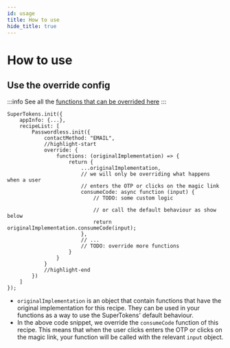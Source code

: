 ```yaml
---
id: usage
title: How to use
hide_title: true
---
```



# How to use

## Use the override config

:::info
See all the [functions that can be overrided here](https://supertokens.com/docs/auth-react/modules/recipe_passwordless.html#RecipeInterface)
:::

<FrontendSDKTabs>
<TabItem value="reactjs">

```tsx
SuperTokens.init({
    appInfo: {...},
    recipeList: [
        Passwordless.init({
            contactMethod: "EMAIL",
            //highlight-start
            override: {
                functions: (originalImplementation) => {
                    return {
                        ...originalImplementation,
                        // we will only be overriding what happens when a user
                        // enters the OTP or clicks on the magic link
                        consumeCode: async function (input) {
                            // TODO: some custom logic

                            // or call the default behaviour as show below
                            return originalImplementation.consumeCode(input);
                        },
                        // ...
                        // TODO: override more functions
                    }
                }
            }
            //highlight-end
        })
    ]
});
```
</TabItem>
</FrontendSDKTabs>

- `originalImplementation` is an object that contain functions that have the original implementation for this recipe. They can be used in your functions as a way to use the SuperTokens' default behaviour.
- In the above code snippet, we override the `consumeCode` function of this recipe. This means that when the user clicks enters the OTP or clicks on the magic link, your function will be called with the relevant `input` object.